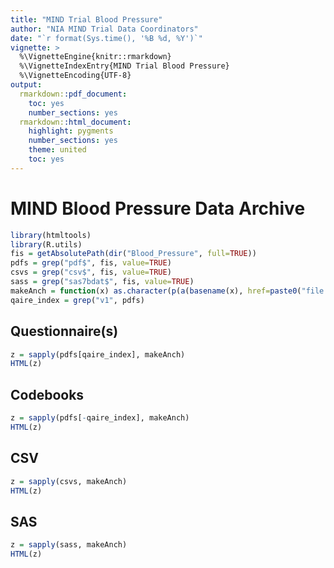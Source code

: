 ```yaml
---
title: "MIND Trial Blood Pressure"
author: "NIA MIND Trial Data Coordinators"
date: "`r format(Sys.time(), '%B %d, %Y')`"
vignette: >
  %\VignetteEngine{knitr::rmarkdown}
  %\VignetteIndexEntry{MIND Trial Blood Pressure}
  %\VignetteEncoding{UTF-8}
output:
  rmarkdown::pdf_document:
    toc: yes
    number_sections: yes
  rmarkdown::html_document:
    highlight: pygments
    number_sections: yes
    theme: united
    toc: yes
---
```


# MIND Blood Pressure Data Archive

```r
library(htmltools)
library(R.utils)
fis = getAbsolutePath(dir("Blood_Pressure", full=TRUE))
pdfs = grep("pdf$", fis, value=TRUE)
csvs = grep("csv$", fis, value=TRUE)
sass = grep("sas7bdat$", fis, value=TRUE)
makeAnch = function(x) as.character(p(a(basename(x), href=paste0("file://", x))))
qaire_index = grep("v1", pdfs)
```

## Questionnaire(s)

```r
z = sapply(pdfs[qaire_index], makeAnch)
HTML(z)
```

## Codebooks

```r
z = sapply(pdfs[-qaire_index], makeAnch)
HTML(z)
```

## CSV

```r
z = sapply(csvs, makeAnch)
HTML(z)
```

## SAS

```r
z = sapply(sass, makeAnch)
HTML(z)
```
